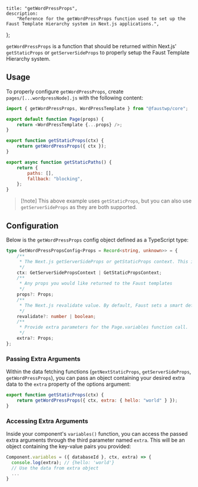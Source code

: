 	title: "getWordPressProps",
	description:
		"Reference for the getWordPressProps function used to set up the Faust Template Hierarchy system in Next.js applications.",
};

`getWordPressProps` is a function that should be returned within Next.js' `getStaticProps` or `getServerSideProps` to properly setup the Faust Template Hierarchy system.

## Usage

To properly configure `getWordPressProps`, create `pages/[...wordpressNode].js` with the following content:

```js title="In pages/[...wordpressNode].js"
import { getWordPressProps, WordPressTemplate } from "@faustwp/core";

export default function Page(props) {
	return <WordPressTemplate {...props} />;
}

export function getStaticProps(ctx) {
	return getWordPressProps({ ctx });
}

export async function getStaticPaths() {
	return {
		paths: [],
		fallback: "blocking",
	};
}
```

> [!note] This above example uses `getStaticProps`, but you can also use `getServerSideProps` as they are both supported.

## Configuration

Below is the `getWordPressProps` config object defined as a TypeScript type:

```ts
type GetWordPressPropsConfig<Props = Record<string, unknown>> = {
	/**
	 * The Next.js getServerSideProps or getStaticProps context. This is required.
	 */
	ctx: GetServerSidePropsContext | GetStaticPropsContext;
	/**
	 * Any props you would like returned to the Faust templates
	 */
	props?: Props;
	/**
	 * The Next.js revalidate value. By default, Faust sets a smart default of 900 seconds (15 minutes)
	 */
	revalidate?: number | boolean;
	/**
	 * Provide extra parameters for the Page.variables function call.
	 */
	extra?: Props;
};
```

### Passing Extra Arguments

Within the data fetching functions (`getNextStaticProps`, `getServerSideProps`, `getWordPressProps`), you can pass an object containing your desired extra data to the `extra` property of the options argument:

```js
export function getStaticProps(ctx) {
	return getWordPressProps({ ctx, extra: { hello: "world" } });
}
```

### Accessing Extra Arguments

Inside your component's `variables()` function, you can access the passed extra arguments through the third parameter named `extra`. This will be an object containing the key-value pairs you provided:

```js
Component.variables = ({ databaseId }, ctx, extra) => {
  console.log(extra); // {hello: 'world'}
  // Use the data from extra object
  ...
}
```
